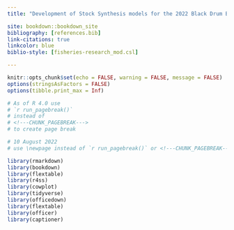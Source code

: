 ```yaml
---
title: "Development of Stock Synthesis models for the 2022 Black Drum Benchmark Stock Assessment"

site: bookdown::bookdown_site
bibliography: [references.bib]
link-citations: true
linkcolor: blue
biblio-style: [fisheries-research_mod.csl]

---
```



```r

knitr::opts_chunk$set(echo = FALSE, warning = FALSE, message = FALSE)
options(stringsAsFactors = FALSE)
options(tibble.print_max = Inf)

# As of R 4.0 use
# `r run_pagebreak()`
# instead of
# <!---CHUNK_PAGEBREAK--->
# to create page break

# 10 August 2022
# use \newpage instead of `r run_pagebreak()` or <!---CHUNK_PAGEBREAK--->

```

```r

library(rmarkdown)
library(bookdown)
library(flextable)
library(r4ss)
library(cowplot)
library(tidyverse)
library(officedown)
library(flextable)
library(officer)
library(captioner)

```

